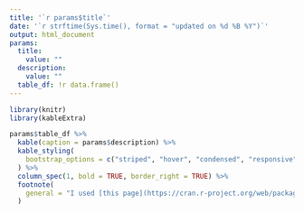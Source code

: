 ---
title: '`r params$title`'
date: '`r strftime(Sys.time(), format = "updated on %d %B %Y")`'
output: html_document
params:
  title:
    value: ""
  description:
    value: ""
  table_df: !r data.frame()
---

```{r setup, echo = FALSE}
library(knitr)
library(kableExtra)
```

```{r main-table, echo = FALSE, results = 'as-is'}
params$table_df %>%
  kable(caption = params$description) %>%
  kable_styling(
    bootstrap_options = c("striped", "hover", "condensed", "responsive")
  ) %>%
  column_spec(1, bold = TRUE, border_right = TRUE) %>%
  footnote(
    general = "I used [this page](https://cran.r-project.org/web/packages/kableExtra/vignettes/awesome_table_in_html.html) for the table styling. There are lots of options though."
  )
```
